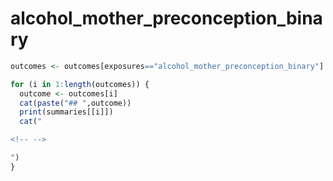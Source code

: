 
# alcohol_mother_preconception_binary
```r
outcomes <- outcomes[exposures=="alcohol_mother_preconception_binary"]

for (i in 1:length(outcomes)) {
  outcome <- outcomes[i]
  cat(paste("## ",outcome))
  print(summaries[[i]])
  cat("

<!-- -->

")
}

```

